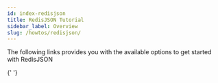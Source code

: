 ```yaml
---
id: index-redisjson
title: RedisJSON Tutorial
sidebar_label: Overview
slug: /howtos/redisjson/
---
```



The following links provides you with the available options to get started with RedisJSON

<div class="row">

<div class="col">
  <RedisCard
    title="Storing and querying JSON documents using Redis Stack"
    imgPath="redisinsight.png"
    description="How to store and query JSON documents using Redis Stack"
    preview="redisinsight.png"
    page="/howtos/redisjson/getting-started"
  />
</div>

<div class="col">
  <RedisCard
    title="RedisJSON and Python"
    description="How to store JSON documents in Redis with Python"
    page="/howtos/redisjson/using-python"
  />
</div>

<div class="col">
  <RedisCard
    title="RedisJSON and NodeJS"
    description="How to cache JSON data in Redis with NodeJS"
    page="/howtos/redisjson/using-nodejs"
  />
</div>

</div>

<div class="row">

<div class="col">
  <RedisCard
    title="RedisJSON and Ruby"
    description="How to cache JSON data in Redis with Ruby"
    page="/howtos/redisjson/using-ruby"
  />
</div>

<div class="col">
  <RedisCard
    title="RedisJSON and Go"
    description="How to cache JSON data in Redis with Go"
    page="/howtos/redisjson/using-go"
  />
</div>

 <div class="col">
    <RedisCard
        title="RedisJSON and Java"
        description="How to cache JSON data in Redis with Java"
        page="/howtos/redisjson/using-java"
        />
 </div>
</div>

<div class="row">

<div class="col">
  <RedisCard
    title="Visualize your JSON data using RedisInsight"
    description="How to visualize and edit your JSON data using RedisInsight"
    page="/howtos/redisjson/using-redisinsight"
  />
</div>

{' '}
<div class="col">
  <RedisCard
    title="Import Nested JSON data using Redis & Python"
    description="How to store and retrieve Nested JSON document in Redis"
    page="/howtos/redisjson/storing-complex-json-document"
  />
</div>

  <div class="col">
    <RedisCard
        title="How to index JSON documents using RediSearch"
        description="How to index JSON document using RedisJSON & RediSearch"
        page="/howtos/redisjson/jsonind-document"
        />
  </div>
</div>

<div class="row">

<div class="col">
  <RedisCard
    title="RedisJSON Cheatsheet"
    description="Basic RedisJSON commands"
    page="/howtos/redisjson/redisjson-cheatsheet"
  />
</div>

<div class="col">
  <RedisCard
    title="Shopping Cart using RedisJSON"
    description="Implementing a Shopping Cart using NodeJS & RedisJSON"
    page="/howtos/redisjson/shoppingcart/"
  />
</div>

<div class="col">
  <RedisCard
    title="Storing and retrieving JSON document using NodeJS"
    description="How to store and retrieve JSON document using NodeJS"
    page="/howtos/redisjson/storing-json-using-nodejs"
  />
</div>

</div>
